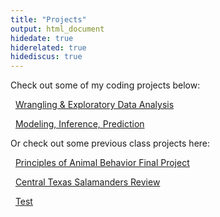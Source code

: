 ```yaml
---
title: "Projects"
output: html_document
hidedate: true
hiderelated: true
hidediscus: true
---
```


Check out some of my coding projects below:


<i class="fa fa-signal"></i> &nbsp; [Wrangling & Exploratory Data Analysis](/project/project1/)

<i class="fa fa-line-chart"></i> &nbsp; [Modeling, Inference, Prediction](/project/project2/)

Or check out some previous class projects here: 


<i class="fa fa-tasks"></i> &nbsp; [Principles of Animal Behavior Final Project](/project/AnimalBehavProj/)

<i class="fa fa-tasks"></i> &nbsp; [Central Texas Salamanders Review](/project/Central-Texas-Spring-Salamanders/)

<i class="fa fa-line-chart"></i> &nbsp; [Test](/project/project3/)


<!--
<i class="fa fa-pie-chart"></i> 
<i class="fa fa-tasks"></i> 
-->
